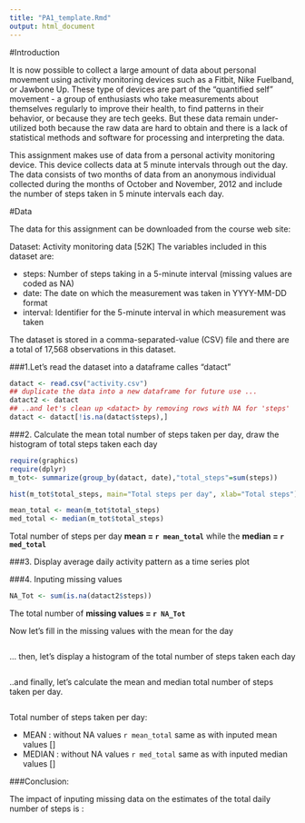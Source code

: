 ```yaml
---
title: "PA1_template.Rmd"
output: html_document
---
```


#Introduction

It is now possible to collect a large amount of data about personal movement 
using activity monitoring devices such as a Fitbit, Nike Fuelband, or Jawbone Up. These type of devices are part of the "quantified self" movement - a group of enthusiasts who take measurements about themselves regularly to improve their health, to find patterns in their behavior, or because they are tech geeks. But these data remain under-utilized both because the raw data are hard to obtain and there is a lack of statistical methods and software for processing and interpreting the data.

This assignment makes use of data from a personal activity monitoring device. This device collects data at 5 minute intervals through out the day. The data consists of two months of data from an anonymous individual collected during the months of October and November, 2012 and include the number of steps taken in 5 minute intervals each day.

#Data

The data for this assignment can be downloaded from the course web site:

Dataset: Activity monitoring data [52K]
The variables included in this dataset are:

- steps: Number of steps taking in a 5-minute interval (missing values are coded as NA)
- date: The date on which the measurement was taken in YYYY-MM-DD format
- interval: Identifier for the 5-minute interval in which measurement was taken

The dataset is stored in a comma-separated-value (CSV) file and there are a 
total of 17,568 observations in this dataset.

###1.Let's read the dataset into a dataframe calles "datact"

```r
datact <- read.csv("activity.csv")
## duplicate the data into a new dataframe for future use ...
datact2 <- datact
## ..and let's clean up <datact> by removing rows with NA for 'steps'
datact <- datact[!is.na(datact$steps),]
```

###2. Calculate the mean total number of steps taken per day, draw the histogram of
total steps taken each day

```r
require(graphics)
require(dplyr)
m_tot<- summarize(group_by(datact, date),"total_steps"=sum(steps))
```

```r
hist(m_tot$total_steps, main="Total steps per day", xlab="Total steps")
```

```r
mean_total <- mean(m_tot$total_steps)
med_total <- median(m_tot$total_steps)
```

Total number of steps per day **mean = `r mean_total`** while the **median = `r med_total`**

###3. Display average daily activity pattern as a time series plot


###4. Inputing missing values
```r
NA_Tot <- sum(is.na(datact2$steps))
```

The total number of **missing values = `r NA_Tot`**

Now let's fill in the missing values with the mean for the day
```r

```

... then, let's display a histogram of the total number of steps taken each day 
```r

```

..and finally, let's calculate the mean and median total number of steps taken per day.
```r

```

Total number of steps taken per day:

- MEAN    : without NA values `r mean_total` same as with inputed mean values []
- MEDIAN  : without NA values `r med_total` same as with inputed median values []

###Conclusion:

The impact of inputing missing data on the estimates of the total daily number 
of steps is :